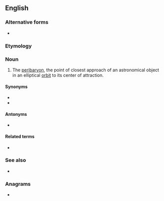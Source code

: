 ==English==

===Alternative forms===
* {{l|en|pericentre}}

===Etymology===
{{prefix|en|peri|center}}

===Noun===
{{en-noun}}

# {{lb|en|astronomy}} The [[peribaryon]], the point of closest approach of an astronomical object in an elliptical [[orbit]] to its center of attraction.

====Synonyms====
* {{l|en|perifocus}}
* {{l|en|peribaryon}}

====Antonyms====
* {{l|en|apocenter}}

====Related terms====
* {{l|en|periapsis}}

===See also===
* {{pedialite|Apsis}}

===Anagrams===
* {{anagrams|en|a=ceeeinprrt|pericentre}}
